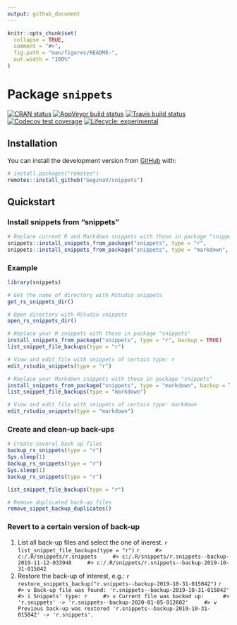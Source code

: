 ```yaml
---
output: github_document
---
```


<!-- README.md is generated from README.Rmd. Please edit that file -->

```r
knitr::opts_chunk$set(
  collapse = TRUE,
  comment = "#>",
  fig.path = "man/figures/README-",
  out.width = "100%"
)
```

# Package `snippets`

<!-- badges: start -->
[![CRAN status](https://www.r-pkg.org/badges/version/snippets)](https://CRAN.R-project.org/package=snippets)
[![AppVeyor build status](https://ci.appveyor.com/api/projects/status/github/GegznaV/snippets?branch=master&svg=true)](https://ci.appveyor.com/project/GegznaV/snippets)
[![Travis build status](https://travis-ci.com/GegznaV/snippets.svg?branch=master)](https://travis-ci.com/GegznaV/snippets)
[![Codecov test coverage](https://codecov.io/gh/GegznaV/snippets/branch/master/graph/badge.svg)](https://codecov.io/gh/GegznaV/snippets?branch=master)
[![Lifecycle: experimental](https://img.shields.io/badge/lifecycle-experimental-orange.svg)](https://www.tidyverse.org/lifecycle/#experimental)
<!-- badges: end -->


## Installation

<!-- You can install the released version of snippets from [CRAN](https://CRAN.R-project.org) with: -->

<!-- ``` r -->
<!-- install.packages("snippets") -->
<!-- ``` -->

You can install the development version from [GitHub](https://github.com/) with:

``` r
# install.packages("remotes")
remotes::install_github("GegznaV/snippets")
```

## Quickstart

### Install snippets from "snippets"

```r
# Replace current R and Markdown snippets with those in package "snippets"
snippets::install_snippets_from_package("snippets", type = "r",        backup = TRUE)
snippets::install_snippets_from_package("snippets", type = "markdown", backup = TRUE)
```

### Example


```r
library(snippets)
```

```r
# Get the name of directory with RStudio snippets
get_rs_snippets_dir()
```

```r
# Open directory with RStudio snippets
open_rs_snippets_dir()
```

```r
# Replace your R snippets with those in package "snippets"
install_snippets_from_package("snippets", type = "r", backup = TRUE)
list_snippet_file_backups(type = "r")
```

```r
# View and edit file with snippets of certain type: r
edit_rstudio_snippets(type = "r")
```

```r
# Replace your Markdown snippets with those in package "snippets"
install_snippets_from_package("snippets", type = "markdown", backup = TRUE)
list_snippet_file_backups(type = "markdown")
```

```r
# View and edit file with snippets of certain type: markdown
edit_rstudio_snippets(type = "markdown")
```


### Create and clean-up back-ups

```r
# Create several back up files
backup_rs_snippets(type = "r")
Sys.sleep(1)
backup_rs_snippets(type = "r")
Sys.sleep(1)
backup_rs_snippets(type = "r")
```

```r
list_snippet_file_backups(type = "r")
```

```r
# Remove duplicated back-up files
remove_sippet_backup_duplicates()
```




### Revert to a certain version of back-up 

1. List all back-up files and select the one of inerest.
    ```r
    list_snippet_file_backups(type = "r")
    ```
    ```r
    #> c:/.R/snippets/r.snippets
    #> c:/.R/snippets/r.snippets--backup-2019-11-12-033948
    #> c:/.R/snippets/r.snippets--backup-2019-10-31-015042
    ```
2. Restore the back-up of interest, e.g.:
    ```r
    restore_snippets_backup("r.snippets--backup-2019-10-31-015042")
    ```
    ```r
    #> v Back-up file was found: 'r.snippets--backup-2019-10-31-015042'
    #> i Snippets' type: r
    #> v Current file was backed up: 
    #>   'r.snippets' -> 'r.snippets--backup-2020-01-05-012602'
    #> v Previous back-up was restored 'r.snippets--backup-2019-10-31-015042' -> 'r.snippets'.
    ```

